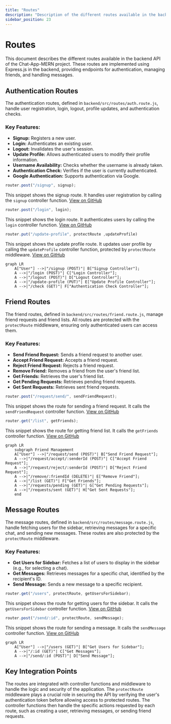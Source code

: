 ```yaml
---
title: "Routes"
description: "Description of the different routes available in the backend API."
sidebar_position: 23
---
```


# Routes

This document describes the different routes available in the backend API of the Chat-App-MERN project. These routes are implemented using Express.js in the backend, providing endpoints for authentication, managing friends, and handling messages.

## Authentication Routes

The authentication routes, defined in `backend/src/routes/auth.route.js`, handle user registration, login, logout, profile updates, and authentication checks.

### Key Features:

*   **Signup:** Registers a new user.
*   **Login:** Authenticates an existing user.
*   **Logout:** Invalidates the user's session.
*   **Update Profile:** Allows authenticated users to modify their profile information.
*	**Username Availability:** Checks whether the username is already taken.
*   **Authentication Check:** Verifies if the user is currently authenticated.
*   **Google Authentication:** Supports authentication via Google.

```javascript title="backend/src/routes/auth.route.js - Signup Route"
router.post("/signup", signup);
```

This snippet shows the signup route.  It handles user registration by calling the `signup` controller function. [View on GitHub](https://github.com/shinymack/Chat-App-MERN/blob/main/backend/src/routes/auth.route.js)

```javascript title="backend/src/routes/auth.route.js - Login Route"
router.post("/login", login);
```

This snippet shows the login route.  It authenticates users by calling the `login` controller function. [View on GitHub](https://github.com/shinymack/Chat-App-MERN/blob/main/backend/src/routes/auth.route.js)

```javascript title="backend/src/routes/auth.route.js - Update Profile Route"
router.put("/update-profile", protectRoute ,updateProfile)
```

This snippet shows the update profile route.  It updates user profile by calling the `updateProfile` controller function, protected by `protectRoute` middleware. [View on GitHub](https://github.com/shinymack/Chat-App-MERN/blob/main/backend/src/routes/auth.route.js)





```mermaid
graph LR
    A["User"] -->|"/signup (POST)"| B["Signup Controller"];
    A -->|"/login (POST)"| C["Login Controller"];
    A -->|"/logout (POST)"| D["Logout Controller"];
    A -->|"/update-profile (PUT)"| E["Update Profile Controller"];
    A -->|"/check (GET)"| F["Authentication Check Controller"];
```



## Friend Routes

The friend routes, defined in `backend/src/routes/friend.route.js`, manage friend requests and friend lists. All routes are protected with the `protectRoute` middleware, ensuring only authenticated users can access them.

### Key Features:

*   **Send Friend Request:** Sends a friend request to another user.
*   **Accept Friend Request:** Accepts a friend request.
*   **Reject Friend Request:** Rejects a friend request.
*   **Remove Friend:** Removes a friend from the user's friend list.
*   **Get Friends:** Retrieves the user's friend list.
*   **Get Pending Requests:** Retrieves pending friend requests.
*   **Get Sent Requests:** Retrieves sent friend requests.

```javascript title="backend/src/routes/friend.route.js - Send Friend Request"
router.post("/request/send/", sendFriendRequest);
```

This snippet shows the route for sending a friend request. It calls the `sendFriendRequest` controller function. [View on GitHub](https://github.com/shinymack/Chat-App-MERN/blob/main/backend/src/routes/friend.route.js)

```javascript title="backend/src/routes/friend.route.js - Get Friends"
router.get("/list", getFriends);
```

This snippet shows the route for getting friend list. It calls the `getFriends` controller function. [View on GitHub](https://github.com/shinymack/Chat-App-MERN/blob/main/backend/src/routes/friend.route.js)





```mermaid
graph LR
    subgraph Friend Management
    A["User"] -->|"/request/send (POST)"| B["Send Friend Request"];
    A -->|"/request/accept/:senderId (POST)"| C["Accept Friend Request"];
    A -->|"/request/reject/:senderId (POST)"| D["Reject Friend Request"];
    A -->|"/remove/:friendId (DELETE)"| E["Remove Friend"];
    A -->|"/list (GET)"| F["Get Friends"];
    A -->|"/requests/pending (GET)"| G["Get Pending Requests"];
    A -->|"/requests/sent (GET)"| H["Get Sent Requests"];
    end
```



## Message Routes

The message routes, defined in `backend/src/routes/message.route.js`, handle fetching users for the sidebar, retrieving messages for a specific chat, and sending new messages. These routes are also protected by the `protectRoute` middleware.

### Key Features:

*   **Get Users for Sidebar:** Fetches a list of users to display in the sidebar (e.g., for selecting a chat).
*   **Get Messages:** Retrieves messages for a specific chat, identified by the recipient's ID.
*   **Send Message:** Sends a new message to a specific recipient.

```javascript title="backend/src/routes/message.route.js - Get Users for Sidebar"
router.get("/users", protectRoute, getUsersForSidebar);
```

This snippet shows the route for getting users for the sidebar.  It calls the `getUsersForSidebar` controller function. [View on GitHub](https://github.com/shinymack/Chat-App-MERN/blob/main/backend/src/routes/message.route.js)

```javascript title="backend/src/routes/message.route.js - Send Message"
router.post("/send/:id", protectRoute, sendMessage);
```

This snippet shows the route for sending a message.  It calls the `sendMessage` controller function. [View on GitHub](https://github.com/shinymack/Chat-App-MERN/blob/main/backend/src/routes/message.route.js)





```mermaid
graph LR
    A["User"] -->|"/users (GET)"| B["Get Users for Sidebar"];
    A -->|"/:id (GET)"| C["Get Messages"];
    A -->|"/send/:id (POST)"| D["Send Message"];
```



## Key Integration Points

The routes are integrated with controller functions and middleware to handle the logic and security of the application.  The `protectRoute` middleware plays a crucial role in securing the API by verifying the user's authentication token before allowing access to protected routes. The controller functions then handle the specific actions requested by each route, such as creating a user, retrieving messages, or sending friend requests.
```